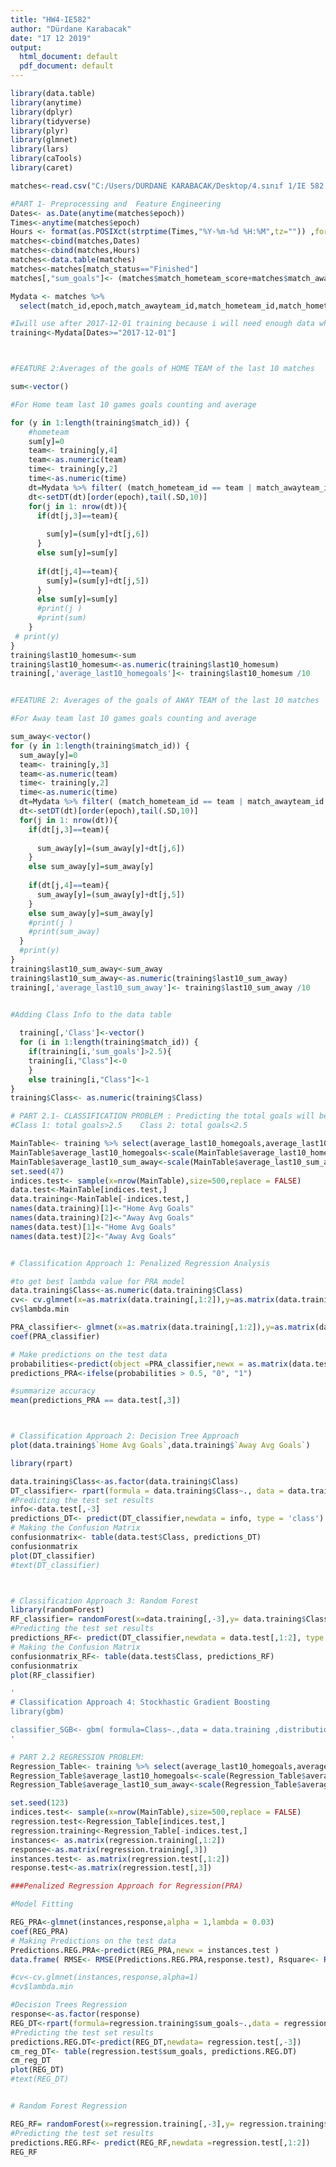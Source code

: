 ```yaml
---
title: "HW4-IE582"
author: "Dürdane Karabacak"
date: "17 12 2019"
output:
  html_document: default
  pdf_document: default
---
```


```r

library(data.table)
library(anytime)
library(dplyr)
library(tidyverse)
library(plyr)
library(glmnet)
library(lars)
library(caTools)
library(caret)
```


```r


matches<-read.csv("C:/Users/DÜRDANE KARABACAK/Desktop/4.sınıf 1/IE 582 HW/HW 4/DATA/matches.csv")

#PART 1- Preprocessing and  Feature Engineering 
Dates<- as.Date(anytime(matches$epoch))
Times<-anytime(matches$epoch)
Hours <- format(as.POSIXct(strptime(Times,"%Y-%m-%d %H:%M",tz="")) ,format = "%H:%M")
matches<-cbind(matches,Dates)
matches<-cbind(matches,Hours)
matches<-data.table(matches)
matches<-matches[match_status=="Finished"]
matches[,"sum_goals"]<- (matches$match_hometeam_score+matches$match_awayteam_score)

Mydata <- matches %>% 
  select(match_id,epoch,match_awayteam_id,match_hometeam_id,match_hometeam_score,match_awayteam_score,Dates,Hours,sum_goals)

#Iwill use after 2017-12-01 training because i will need enough data which is before hand to get goals at last games
training<-Mydata[Dates>="2017-12-01"]



#FEATURE 2:Averages of the goals of HOME TEAM of the last 10 matches

sum<-vector()

#For Home team last 10 games goals counting and average

for (y in 1:length(training$match_id)) {
    #hometeam
    sum[y]=0
    team<- training[y,4]
    team<-as.numeric(team)
    time<- training[y,2]
    time<-as.numeric(time)
    dt=Mydata %>% filter( (match_hometeam_id == team | match_awayteam_id == team), epoch<= time  )
    dt<-setDT(dt)[order(epoch),tail(.SD,10)]
    for(j in 1: nrow(dt)){
      if(dt[j,3]==team){
        
        sum[y]=(sum[y]+dt[j,6])
      }
      else sum[y]=sum[y]
      
      if(dt[j,4]==team){
        sum[y]=(sum[y]+dt[j,5])
      }
      else sum[y]=sum[y]
      #print(j )
      #print(sum)
    }
 # print(y)
}
training$last10_homesum<-sum
training$last10_homesum<-as.numeric(training$last10_homesum)
training[,'average_last10_homegoals']<- training$last10_homesum /10


#FEATURE 2: Averages of the goals of AWAY TEAM of the last 10 matches

#For Away team last 10 games goals counting and average

sum_away<-vector()
for (y in 1:length(training$match_id)) {
  sum_away[y]=0
  team<- training[y,3]
  team<-as.numeric(team)
  time<- training[y,2]
  time<-as.numeric(time)
  dt=Mydata %>% filter( (match_hometeam_id == team | match_awayteam_id == team), epoch<= time  )
  dt<-setDT(dt)[order(epoch),tail(.SD,10)]
  for(j in 1: nrow(dt)){
    if(dt[j,3]==team){
      
      sum_away[y]=(sum_away[y]+dt[j,6])
    }
    else sum_away[y]=sum_away[y]
    
    if(dt[j,4]==team){
      sum_away[y]=(sum_away[y]+dt[j,5])
    }
    else sum_away[y]=sum_away[y]
    #print(j )
    #print(sum_away)
  }
  #print(y)
}
training$last10_sum_away<-sum_away
training$last10_sum_away<-as.numeric(training$last10_sum_away)
training[,'average_last10_sum_away']<- training$last10_sum_away /10
 

#Adding Class Info to the data table

  training[,'Class']<-vector()
  for (i in 1:length(training$match_id)) {
    if(training[i,'sum_goals']>2.5){
    training[i,"Class"]<-0
    }
    else training[i,"Class"]<-1
}
training$Class<- as.numeric(training$Class)

# PART 2.1- CLASSIFICATION PROBLEM : Predicting the total goals will be higher than 2.5 or not
#Class 1: total goals>2.5    Class 2: total goals<2.5

MainTable<- training %>% select(average_last10_homegoals,average_last10_sum_away,Class)
MainTable$average_last10_homegoals<-scale(MainTable$average_last10_homegoals)
MainTable$average_last10_sum_away<-scale(MainTable$average_last10_sum_away)
set.seed(47)
indices.test<- sample(x=nrow(MainTable),size=500,replace = FALSE)
data.test<-MainTable[indices.test,]
data.training<-MainTable[-indices.test,]
names(data.training)[1]<-"Home Avg Goals"
names(data.training)[2]<-"Away Avg Goals"
names(data.test)[1]<-"Home Avg Goals"
names(data.test)[2]<-"Away Avg Goals"


# Classification Approach 1: Penalized Regression Analysis

#to get best lambda value for PRA model
data.training$Class<-as.numeric(data.training$Class)
cv<- cv.glmnet(x=as.matrix(data.training[,1:2]),y=as.matrix(data.training[,3]),alpha = 1)
cv$lambda.min

PRA_classifier<- glmnet(x=as.matrix(data.training[,1:2]),y=as.matrix(data.training[,3]),alpha = 1,lambda =cv$lambda.min.,family = "binomial")
coef(PRA_classifier)

# Make predictions on the test data
probabilities<-predict(object =PRA_classifier,newx = as.matrix(data.test[,1:2]))
predictions_PRA<-ifelse(probabilities > 0.5, "0", "1")

#summarize accuracy
mean(predictions_PRA == data.test[,3])



# Classification Approach 2: Decision Tree Approach
plot(data.training$`Home Avg Goals`,data.training$`Away Avg Goals`)

library(rpart)

data.training$Class<-as.factor(data.training$Class)
DT_classifier<- rpart(formula = data.training$Class~., data = data.training[,1:2],control = rpart.control(minbucket =50, cp=0,09))
#Predicting the test set results
info<-data.test[,-3]
predictions_DT<- predict(DT_classifier,newdata = info, type = 'class')
# Making the Confusion Matrix
confusionmatrix<- table(data.test$Class, predictions_DT)
confusionmatrix
plot(DT_classifier)
#text(DT_classifier)



# Classification Approach 3: Random Forest
library(randomForest)
RF_classifier= randomForest(x=data.training[,-3],y= data.training$Class,ntree = 10,nodesize = 5)
#Predicting the test set results
predictions_RF<- predict(DT_classifier,newdata = data.test[,1:2], type = 'class')
# Making the Confusion Matrix
confusionmatrix_RF<- table(data.test$Class, predictions_RF)
confusionmatrix
plot(RF_classifier)

' 
# Classification Approach 4: Stockhastic Gradient Boosting
library(gbm)

classifier_SGB<- gbm( formula=Class~.,data = data.training ,distribution ="bernoulli",n.trees = 15, shrinkage = 0,01, interaction.depth = 3, n.minobsinnode = 10 )
' 

# PART 2.2 REGRESSION PROBLEM:
Regression_Table<- training %>% select(average_last10_homegoals,average_last10_sum_away,sum_goals)
Regression_Table$average_last10_homegoals<-scale(Regression_Table$average_last10_homegoals)
Regression_Table$average_last10_sum_away<-scale(Regression_Table$average_last10_sum_away)

set.seed(123)
indices.test<- sample(x=nrow(MainTable),size=500,replace = FALSE)
regression.test<-Regression_Table[indices.test,]
regression.training<-Regression_Table[-indices.test,]
instances<- as.matrix(regression.training[,1:2])
response<-as.matrix(regression.training[,3])
instances.test<- as.matrix(regression.test[,1:2])
response.test<-as.matrix(regression.test[,3])

###Penalized Regression Approach for Regression(PRA)

#Model Fitting

REG_PRA<-glmnet(instances,response,alpha = 1,lambda = 0.03)
coef(REG_PRA)
# Making Predictions on the test data
Predictions.REG.PRA<-predict(REG_PRA,newx = instances.test )
data.frame( RMSE<- RMSE(Predictions.REG.PRA,response.test), Rsquare<- R2(Predictions.REG.PRA,response.test))

#cv<-cv.glmnet(instances,response,alpha=1)
#cv$lambda.min

#Decision Trees Regression
response<-as.factor(response)
REG_DT<-rpart(formula=regression.training$sum_goals~.,data = regression.training,method = "anova",control =  rpart.control(minbucket =50, cp=0,09) )
#Predicting the test set results
predictions.REG.DT<-predict(REG_DT,newdata= regression.test[,-3])
cm_reg_DT<- table(regression.test$sum_goals, predictions.REG.DT)
cm_reg_DT
plot(REG_DT)
#text(REG_DT)


# Random Forest Regression

REG_RF= randomForest(x=regression.training[,-3],y= regression.training$sum_goals,ntree = 1000,nodesize = 5)
#Predicting the test set results
predictions.REG.RF<- predict(REG_RF,newdata =regression.test[,1:2])
REG_RF




```


```r


```

